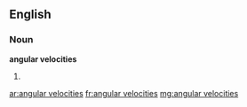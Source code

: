 ==English==

===Noun===
'''angular velocities'''
# {{plural of|angular velocity}}

[[ar:angular velocities]]
[[fr:angular velocities]]
[[mg:angular velocities]]